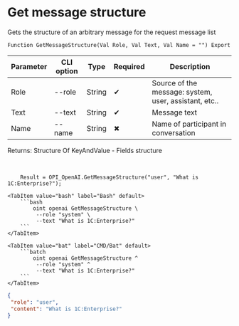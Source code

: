 ﻿---
sidebar_position: 4
description: Get message structure and other functions to work with OpenAI in the Open Integration Package, a free open-source integration library for 1C:Enterprise 8, OneScript and CLI
keywords: [1C, 1С, 1С:Enterprise, 1С:Enterprise 8.3, API, Integration, Services, Exchange, OneScript, CLI, OpenAI]
---


# Get message structure
 Gets the structure of an arbitrary message for the request message list



`Function GetMessageStructure(Val Role, Val Text, Val Name = "") Export`

  | Parameter | CLI option | Type | Required | Description |
  |-|-|-|-|-|
  | Role | --role | String | &#x2714; | Source of the message: system, user, assistant, etc.. |
  | Text | --text | String | &#x2714; | Message text |
  | Name | --name | String | &#x2716; | Name of participant in conversation |

  
  Returns:  Structure Of KeyAndValue - Fields structure

<br/>



```bsl title="1C:Enterprise/OneScript code example"
    Result = OPI_OpenAI.GetMessageStructure("user", "What is 1C:Enterprise?");
```
 

 <Tabs>
  
    <TabItem value="bash" label="Bash" default>
        ```bash
            oint openai GetMessageStructure \
             --role "system" \
             --text "What is 1C:Enterprise?"
        ```
    </TabItem>
  
    <TabItem value="bat" label="CMD/Bat" default>
        ```batch
            oint openai GetMessageStructure ^
             --role "system" ^
             --text "What is 1C:Enterprise?"
        ```
    </TabItem>
</Tabs>


```json title="Result"
{
 "role": "user",
 "content": "What is 1C:Enterprise?"
}
```

